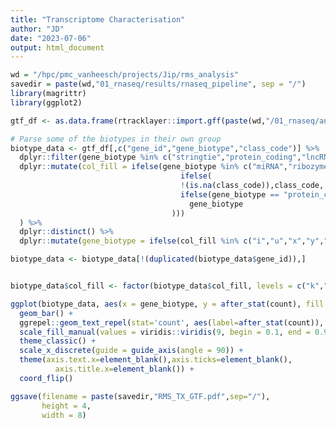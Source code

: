 ```yaml
---
title: "Transcriptome Characterisation"
author: "JD"
date: "2023-07-06"
output: html_document
---
```


```r
wd = "/hpc/pmc_vanheesch/projects/Jip/rms_analysis"
savedir = paste(wd,"01_rnaseq/results/rnaseq_pipeline", sep = "/")
library(magrittr)
library(ggplot2)
```

```r

gtf_df <- as.data.frame(rtracklayer::import.gff(paste(wd,"/01_rnaseq/analysis/rnaseq_pipeline/customannotation/RMS_full_novel_filtered_corrected.gtf", sep = "/")))

# Parse some of the biotypes in their own group
biotype_data <- gtf_df[,c("gene_id","gene_biotype","class_code")] %>%
  dplyr::filter(gene_biotype %in% c("stringtie","protein_coding","lncRNA","scaRNA","vault_RNA","scRNA","ribozyme","misc_RNA","miRNA")) %>%
  dplyr::mutate(col_fill = ifelse(gene_biotype %in% c("miRNA","ribozyme","scaRNA","scRNA","sRNA","vault_RNA","misc_RNA"),"Misc RNA",
                                      ifelse(
                                      !(is.na(class_code)),class_code,
                                      ifelse(gene_biotype == "protein_coding","Protein Coding",
                                        gene_biotype
                                    )))
  ) %>%
  dplyr::distinct() %>%
  dplyr::mutate(gene_biotype = ifelse(col_fill %in% c("i","u","x","y","k","o"),"novel",col_fill))

biotype_data <- biotype_data[!(duplicated(biotype_data$gene_id)),]


biotype_data$col_fill <- factor(biotype_data$col_fill, levels = c("k","Protein Coding","y","lncRNA","i","Misc RNA","x","o","u"))

ggplot(biotype_data, aes(x = gene_biotype, y = after_stat(count), fill = col_fill)) +
  geom_bar() +
  ggrepel::geom_text_repel(stat='count', aes(label=after_stat(count)), position = position_stack(vjust = 0.5), size = 3.5) +
  scale_fill_manual(values = viridis::viridis(9, begin = 0.1, end = 0.975)) +
  theme_classic() +
  scale_x_discrete(guide = guide_axis(angle = 90)) +
  theme(axis.text.x=element_blank(),axis.ticks=element_blank(),
          axis.title.x=element_blank()) +
  coord_flip()

ggsave(filename = paste(savedir,"RMS_TX_GTF.pdf",sep="/"),
       height = 4,
       width = 8)

```